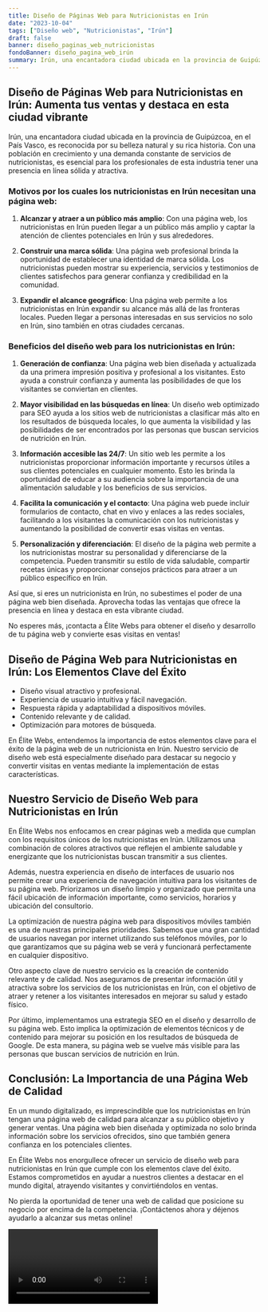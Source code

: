 ```yaml
---
title: Diseño de Páginas Web para Nutricionistas en Irún
date: "2023-10-04"
tags: ["Diseño web", "Nutricionistas", "Irún"]
draft: false
banner: diseño_paginas_web_nutricionistas
fondoBanner: diseño_pagina_web_irún
summary: Irún, una encantadora ciudad ubicada en la provincia de Guipúzcoa, en el País Vasco, es reconocida por su belleza natural y su rica historia. Con una población en crecimiento y una demanda constante de servicios de nutricionistas, es esencial para los profesionales de esta industria tener una presencia en línea sólida y atractiva.
---
```



## Diseño de Páginas Web para Nutricionistas en Irún: Aumenta tus ventas y destaca en esta ciudad vibrante

Irún, una encantadora ciudad ubicada en la provincia de Guipúzcoa, en el País Vasco, es reconocida por su belleza natural y su rica historia. Con una población en crecimiento y una demanda constante de servicios de nutricionistas, es esencial para los profesionales de esta industria tener una presencia en línea sólida y atractiva.

### Motivos por los cuales los nutricionistas en Irún necesitan una página web:

1. **Alcanzar y atraer a un público más amplio**: Con una página web, los nutricionistas en Irún pueden llegar a un público más amplio y captar la atención de clientes potenciales en Irún y sus alrededores.

2. **Construir una marca sólida**: Una página web profesional brinda la oportunidad de establecer una identidad de marca sólida. Los nutricionistas pueden mostrar su experiencia, servicios y testimonios de clientes satisfechos para generar confianza y credibilidad en la comunidad.

3. **Expandir el alcance geográfico**: Una página web permite a los nutricionistas en Irún expandir su alcance más allá de las fronteras locales. Pueden llegar a personas interesadas en sus servicios no solo en Irún, sino también en otras ciudades cercanas.

### Beneficios del diseño web para los nutricionistas en Irún:

1. **Generación de confianza**: Una página web bien diseñada y actualizada da una primera impresión positiva y profesional a los visitantes. Esto ayuda a construir confianza y aumenta las posibilidades de que los visitantes se conviertan en clientes.

2. **Mayor visibilidad en las búsquedas en línea**: Un diseño web optimizado para SEO ayuda a los sitios web de nutricionistas a clasificar más alto en los resultados de búsqueda locales, lo que aumenta la visibilidad y las posibilidades de ser encontrados por las personas que buscan servicios de nutrición en Irún.

3. **Información accesible las 24/7**: Un sitio web les permite a los nutricionistas proporcionar información importante y recursos útiles a sus clientes potenciales en cualquier momento. Esto les brinda la oportunidad de educar a su audiencia sobre la importancia de una alimentación saludable y los beneficios de sus servicios.

4. **Facilita la comunicación y el contacto**: Una página web puede incluir formularios de contacto, chat en vivo y enlaces a las redes sociales, facilitando a los visitantes la comunicación con los nutricionistas y aumentando la posibilidad de convertir esas visitas en ventas.

5. **Personalización y diferenciación**: El diseño de la página web permite a los nutricionistas mostrar su personalidad y diferenciarse de la competencia. Pueden transmitir su estilo de vida saludable, compartir recetas únicas y proporcionar consejos prácticos para atraer a un público específico en Irún.

Así que, si eres un nutricionista en Irún, no subestimes el poder de una página web bien diseñada. Aprovecha todas las ventajas que ofrece la presencia en línea y destaca en esta vibrante ciudad.

No esperes más, ¡contacta a Élite Webs para obtener el diseño y desarrollo de tu página web y convierte esas visitas en ventas!

<GifSeo />

<Cta />

## Diseño de Página Web para Nutricionistas en Irún: Los Elementos Clave del Éxito

- Diseño visual atractivo y profesional.
- Experiencia de usuario intuitiva y fácil navegación.
- Respuesta rápida y adaptabilidad a dispositivos móviles.
- Contenido relevante y de calidad.
- Optimización para motores de búsqueda.

En Élite Webs, entendemos la importancia de estos elementos clave para el éxito de la página web de un nutricionista en Irún. Nuestro servicio de diseño web está especialmente diseñado para destacar su negocio y convertir visitas en ventas mediante la implementación de estas características.

## Nuestro Servicio de Diseño Web para Nutricionistas en Irún

En Élite Webs nos enfocamos en crear páginas web a medida que cumplan con los requisitos únicos de los nutricionistas en Irún. Utilizamos una combinación de colores atractivos que reflejen el ambiente saludable y energizante que los nutricionistas buscan transmitir a sus clientes.

Además, nuestra experiencia en diseño de interfaces de usuario nos permite crear una experiencia de navegación intuitiva para los visitantes de su página web. Priorizamos un diseño limpio y organizado que permita una fácil ubicación de información importante, como servicios, horarios y ubicación del consultorio.

La optimización de nuestra página web para dispositivos móviles también es una de nuestras principales prioridades. Sabemos que una gran cantidad de usuarios navegan por internet utilizando sus teléfonos móviles, por lo que garantizamos que su página web se verá y funcionará perfectamente en cualquier dispositivo.

Otro aspecto clave de nuestro servicio es la creación de contenido relevante y de calidad. Nos aseguramos de presentar información útil y atractiva sobre los servicios de los nutricionistas en Irún, con el objetivo de atraer y retener a los visitantes interesados en mejorar su salud y estado físico.

Por último, implementamos una estrategia SEO en el diseño y desarrollo de su página web. Esto implica la optimización de elementos técnicos y de contenido para mejorar su posición en los resultados de búsqueda de Google. De esta manera, su página web se vuelve más visible para las personas que buscan servicios de nutrición en Irún.

## Conclusión: La Importancia de una Página Web de Calidad

En un mundo digitalizado, es imprescindible que los nutricionistas en Irún tengan una página web de calidad para alcanzar a su público objetivo y generar ventas. Una página web bien diseñada y optimizada no solo brinda información sobre los servicios ofrecidos, sino que también genera confianza en los potenciales clientes.

En Élite Webs nos enorgullece ofrecer un servicio de diseño web para nutricionistas en Irún que cumple con los elementos clave del éxito. Estamos comprometidos en ayudar a nuestros clientes a destacar en el mundo digital, atrayendo visitantes y convirtiéndolos en ventas.

No pierda la oportunidad de tener una web de calidad que posicione su negocio por encima de la competencia. ¡Contáctenos ahora y déjenos ayudarlo a alcanzar sus metas online!

<Video />

<CtaBot job="Nutricionistas" city="Irún" />

<Gmaps query="Irún+españa+maps" />
